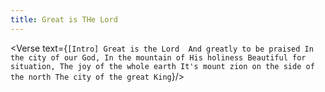 ```yaml
---
title: Great is THe Lord
---
```



<Verse text={`
[Intro]
Great is the Lord 
And greatly to be praised
In the city of our God,
In the mountain of His holiness
Beautiful for situation,
The joy of the whole earth
It's mount zion on the side of the north
The city of the great King
`}/>